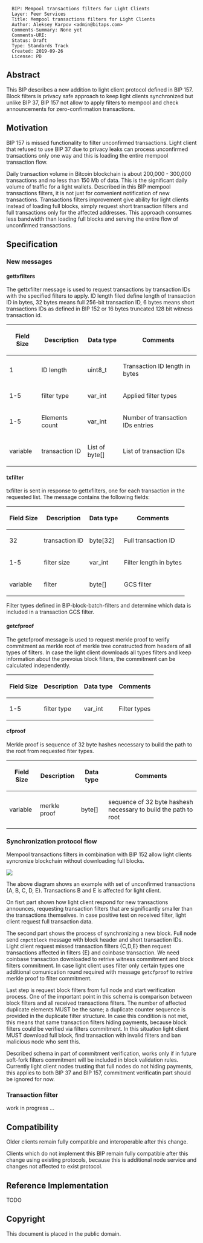 <pre>
  BIP: Mempool transactions filters for Light Clients
  Layer: Peer Services
  Title: Mempool transactions filters for Light Clients
  Author: Aleksey Karpov <admin@bitaps.com>
  Comments-Summary: None yet
  Comments-URI: 
  Status: Draft
  Type: Standards Track
  Created: 2019-09-26
  License: PD
</pre>


== Abstract ==

This BIP describes a new addition to light client protocol defined in BIP 157. Block filters is privacy
safe approach to keep light clients synchronized but unlike BIP 37,  BIP 157  not allow to apply filters to 
mempool and check announcements for zero-confirmation transactions. 


== Motivation ==

BIP 157 is missed functionality to filter unconfirmed transactions. Light client that refused to use BIP 37 
due to privacy leaks can process unconfirmed transactions only one way and this is loading the entire mempool transaction flow. 

Daily transaction volume in Bitcoin blockchain is about 200,000 - 300,000 transactions and no less than 150 Mb of data.
This is the significant daily volume of traffic for a light wallets. Described in this BIP mempool transactions filters, 
it is not just for convenient notification of new transactions. Transactions filters improvement give ability 
for light clients instead of loading full blocks, simply request short transaction filters and full transactions only for the affected addresses. This approach consumes less bandwidth than loading full blocks and serving the entire flow of unconfirmed transactions.

== Specification ==

=== New messages ===

==== gettxfilters ====

The gettxfilter message is used to request transactions by transaction IDs with the specified filters to apply. 
ID length filed define length of transaction ID in bytes, 32 bytes means full 256-bit transaction ID, 6 bytes means short transactions IDs as defined in BIP 152 or 16 bytes truncated 128 bit witness transaction id.

{|class="wikitable"
! Field Size !! Description !! Data type !! Comments
|-
| 1 || ID length || uint8_t || Transaction ID length in bytes
|-
| 1-5  || filter type || var_int || Applied filter types
|-
| 1-5 || Elements count || var_int || Number of transaction IDs entries
|-
| variable  || transaction ID || List of byte[] || List of transaction IDs 
|}


==== txfilter ====

txfilter is sent in response to gettxfilters, one for each transaction in the requested list. The message contains the following fields:

{|class="wikitable"
! Field Size !! Description !! Data type !! Comments
|-
| 32 || transaction ID || byte[32] || Full transaction ID 
|-
| 1-5 || filter size || var_int || Filter length in bytes
|-
| variable  || filter || byte[] || GCS filter
|}

Filter types defined in BIP-block-batch-filters and determine which data is included in a transaction GCS filter.


==== getcfproof ====

The getcfproof message is used to request merkle proof to verify commitment as merkle root of merkle tree constructed from headers of all types of filters. In case the light client downloads all types filters and keep information about the prevoius block filters, the commitment can be calculated independently.

{|class="wikitable"
! Field Size !! Description !! Data type !! Comments
|-
| 1-5  || filter type || var_int || Filter types
|}

==== cfproof ====

Merkle proof is sequence of 32 byte hashes necessary to build the path to the root from requested fiter types.

{|class="wikitable"
! Field Size !! Description !! Data type !! Comments
|-
| variable  || merkle proof || byte[] || sequence of 32 byte hashesh necessary to build the path to root 
|}




=== Synchronization protocol flow ===

Mempool transactions filters in combination with  BIP 152 allow light clients syncronize blockchain without downloading full 
blocks.   

<img src=bip-mempool-transactions-filters/schema_a.png></img>

The above diagram shows an example with set of unconfirmed transactions {A, B, C, D, E}. Transactions B and E is affected for 
light client. 

On fisrt part shown how light client respond for new transactions announces, requesting transaction filters that are significantly smaller than the transactions themselves. In case positive test on received filter, light client request full transaction data.

The second part shows the process of synchronizing a new block. Full node send <code>cmpctblock</code> message with block header and short transaction IDs. Light client request missed transaction filters {C,D,E} then request transactions affected in filters {E} and coinbase transaction. We need coinbase transaction downloaded to retrive witness commitment and block filters commitment. In case light client uses filter only certain types one additional comunication round required with message <code>getcfproof</code> to retrive merkle proof to filter commitment.

Last step is request block filters from full node and start verification process. One of the important point in this schema is comparison between block filters and all received transactions filters. The number of affected duplicate elements MUST be the same; a duplicate counter sequence is provided in the duplicate filter structure. In case this condition is not met, this means that same transaction filters hiding payments, because block filters could be verified via filters commitment. In this situation light client MUST download full block, find transaction with invalid filters and ban malicious node who sent this.


Described schema in part of commitment verification, works only if in future soft-fork filters commitment will be included in block validation rules. Currently light client nodes trusting that full nodes do not hiding payments, this applies to both BIP 37 and BIP 157, commitment verificatin part should be ignored for now.


=== Transaction filter ===

work in progress ...

== Compatibility ==

Older clients remain fully compatible and interoperable after this change. 

Clients which do not implement this BIP remain fully compatible after this change using existing protocols, because this is 
additional node service and changes not affected to exist protocol.

== Reference Implementation ==
TODO

== Copyright ==

This document is placed in the public domain.



